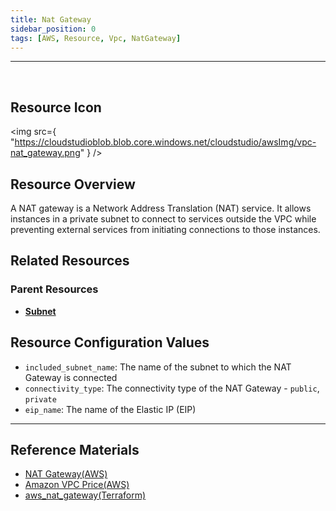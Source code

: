 ```yaml
---
title: Nat Gateway
sidebar_position: 0
tags: [AWS, Resource, Vpc, NatGateway]
---
```


<hr />
<br />

## Resource Icon

<img
    src={
        "https://cloudstudioblob.blob.core.windows.net/cloudstudio/awsImg/vpc-nat_gateway.png"
    }
/>

## Resource Overview

A NAT gateway is a Network Address Translation (NAT) service. 
It allows instances in a private subnet to connect to services outside the VPC while preventing external services from initiating connections to those instances.

## Related Resources

### Parent Resources

-   [**Subnet**](https://docs.cstudio.app/docs/resource/aws/Vpc/Subnet)

## Resource Configuration Values

-   `included_subnet_name`: The name of the subnet to which the NAT Gateway is connected
-   `connectivity_type`: The connectivity type of the NAT Gateway - `public`, `private`
-   `eip_name`: The name of the Elastic IP (EIP)

---

## Reference Materials

-   [NAT Gateway(AWS)](https://docs.aws.amazon.com/ko_kr/vpc/latest/userguide/vpc-nat-gateway.html)
-   [Amazon VPC Price(AWS)](https://aws.amazon.com/ko/vpc/pricing/)
-   [aws_nat_gateway(Terraform)](https://registry.terraform.io/providers/hashicorp/aws/latest/docs/resources/nat_gateway)
